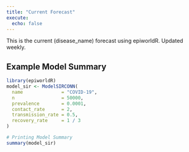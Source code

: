 ```yaml
---
title: "Current Forecast"
execute:
  echo: false
---
```


This is the current (disease_name) forecast using epiworldR.
Updated weekly.

## Example Model Summary
```r
library(epiworldR)
model_sir <- ModelSIRCONN(
  name              = "COVID-19",
  n                 = 50000,
  prevalence        = 0.0001,
  contact_rate      = 2,
  transmission_rate = 0.5,
  recovery_rate     = 1 / 3
)

# Printing Model Summary
summary(model_sir)
```
